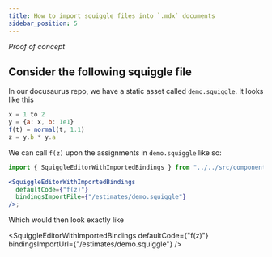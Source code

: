 ```yaml
---
title: How to import squiggle files into `.mdx` documents
sidebar_position: 5
---
```



_Proof of concept_

## Consider the following squiggle file

In our docusaurus repo, we have a static asset called `demo.squiggle`. It looks like this

```js
x = 1 to 2
y = {a: x, b: 1e1}
f(t) = normal(t, 1.1)
z = y.b * y.a
```

We can call `f(z)` upon the assignments in `demo.squiggle` like so:

```jsx
import { SquiggleEditorWithImportedBindings } from "../../src/components/SquiggleEditor";

<SquiggleEditorWithImportedBindings
  defaultCode={"f(z)"}
  bindingsImportFile={"/estimates/demo.squiggle"}
/>;
```

Which would then look exactly like

<SquiggleEditorWithImportedBindings
  defaultCode={"f(z)"}
  bindingsImportUrl={"/estimates/demo.squiggle"}
/>

